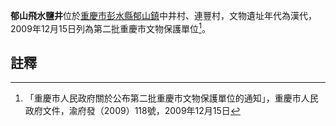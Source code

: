 {{msg:重慶市文物保護單位
|名稱 = 郁山飛水鹽井
|編號 = 192
|圖片 = 
|級別 = 6
|分類 = 
|時代 = 漢代
|地点 = [[彭水縣|彭水縣]][[郁山鎮|郁山鎮]]中井村、連豐村
|坐標 = 
|登錄 = 2009年12月15日
}}
'''郁山飛水鹽井'''位於[[重慶市|重慶市]][[彭水縣|彭水縣]][[郁山鎮|郁山鎮]]中井村、連豐村，文物遺址年代為漢代，2009年12月15日列為第二批重慶市文物保護單位<ref>「重慶市人民政府關於公布第二批重慶市文物保護單位的通知」，重慶市人民政府文件，渝府發（2009）118號，2009年12月15日</ref>。
== 註釋 ==
{{reflist}}
{{文物保護單位小作品}}